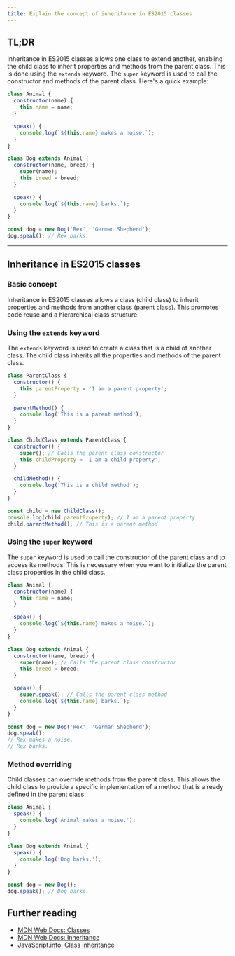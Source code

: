 ```yaml
---
title: Explain the concept of inheritance in ES2015 classes
---
```


## TL;DR

Inheritance in ES2015 classes allows one class to extend another, enabling the child class to inherit properties and methods from the parent class. This is done using the `extends` keyword. The `super` keyword is used to call the constructor and methods of the parent class. Here's a quick example:

```js live
class Animal {
  constructor(name) {
    this.name = name;
  }

  speak() {
    console.log(`${this.name} makes a noise.`);
  }
}

class Dog extends Animal {
  constructor(name, breed) {
    super(name);
    this.breed = breed;
  }

  speak() {
    console.log(`${this.name} barks.`);
  }
}

const dog = new Dog('Rex', 'German Shepherd');
dog.speak(); // Rex barks.
```

---

## Inheritance in ES2015 classes

### Basic concept

Inheritance in ES2015 classes allows a class (child class) to inherit properties and methods from another class (parent class). This promotes code reuse and a hierarchical class structure.

### Using the `extends` keyword

The `extends` keyword is used to create a class that is a child of another class. The child class inherits all the properties and methods of the parent class.

```js live
class ParentClass {
  constructor() {
    this.parentProperty = 'I am a parent property';
  }

  parentMethod() {
    console.log('This is a parent method');
  }
}

class ChildClass extends ParentClass {
  constructor() {
    super(); // Calls the parent class constructor
    this.childProperty = 'I am a child property';
  }

  childMethod() {
    console.log('This is a child method');
  }
}

const child = new ChildClass();
console.log(child.parentProperty); // I am a parent property
child.parentMethod(); // This is a parent method
```

### Using the `super` keyword

The `super` keyword is used to call the constructor of the parent class and to access its methods. This is necessary when you want to initialize the parent class properties in the child class.

```js live
class Animal {
  constructor(name) {
    this.name = name;
  }

  speak() {
    console.log(`${this.name} makes a noise.`);
  }
}

class Dog extends Animal {
  constructor(name, breed) {
    super(name); // Calls the parent class constructor
    this.breed = breed;
  }

  speak() {
    super.speak(); // Calls the parent class method
    console.log(`${this.name} barks.`);
  }
}

const dog = new Dog('Rex', 'German Shepherd');
dog.speak();
// Rex makes a noise.
// Rex barks.
```

### Method overriding

Child classes can override methods from the parent class. This allows the child class to provide a specific implementation of a method that is already defined in the parent class.

```js live
class Animal {
  speak() {
    console.log('Animal makes a noise.');
  }
}

class Dog extends Animal {
  speak() {
    console.log('Dog barks.');
  }
}

const dog = new Dog();
dog.speak(); // Dog barks.
```

## Further reading

- [MDN Web Docs: Classes](https://developer.mozilla.org/en-US/docs/Web/JavaScript/Reference/Classes)
- [MDN Web Docs: Inheritance](https://developer.mozilla.org/en-US/docs/Web/JavaScript/Inheritance_and_the_prototype_chain)
- [JavaScript.info: Class inheritance](https://javascript.info/class-inheritance)
